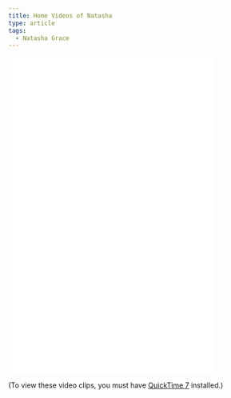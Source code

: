 ```yaml
---
title: Home Videos of Natasha
type: article
tags:
  - Natasha Grace
---
```


<iframe src="/qtembeds/2009-02-27-natasha-bouncy-seat/qtobject.html" width="414" height="318" frameborder="0"></iframe>

<iframe src="/qtembeds/2009-02-28-natasha-face-down-on-floor/qtobject.html" width="414" height="318" frameborder="0"></iframe>

(To view these video clips, you must have [QuickTime 7](http://www.apple.com/quicktime/download/) installed.)
